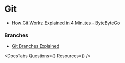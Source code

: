 

# Git


- [How Git Works: Explained in 4 Minutes - ByteByteGo](https://www.youtube.com/watch?v=e9lnsKot_SQ)


### Branches

- [Git Branches Explained](https://www.youtube.com/watch?v=hXNkvBX5F1c)

<DocsTabs Questions={<Questions />} Resources={<Resources />} />
